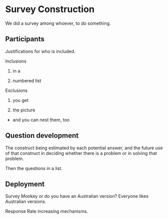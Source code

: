 # Survey Construction 

We did a survey among whoever, to do something. 

## Participants 

Justifications for who is included.

Inclusions 

1. in a 

2. numbered list 

Exclusions 

1. you get 

2. the picture 
  - and you can nest them, too 

## Question development 

The construct being estimated by each potential answer, and the future use of that construct in deciding whether there is a problem or in solving that problem. 

Then the questions in a list. 

## Deployment 

Survey Monkey or do you have an Australian version? Everyone likes Australian versions. 

Response Rate increasing mechanisms. 
